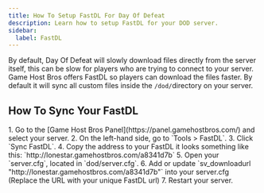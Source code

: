 ```yaml
---
title: How To Setup FastDL For Day Of Defeat
description: Learn how to setup FastDL for your DOD server.
sidebar:
  label: FastDL
---
```


By default, Day Of Defeat will slowly download files directly from the server itself, this can be slow for players who are trying to connect to your server. Game Host Bros offers FastDL so players can download the files faster. By default it will sync all custom files inside the `/dod/`directory on your server.

## How To Sync Your FastDL
<Steps>
1. Go to the [Game Host Bros Panel](https://panel.gamehostbros.com/) and select your server.
2. On the left-hand side, go to `Tools > FastDL`.
3. Click `Sync FastDL`.
4. Copy the address to your FastDL it looks something like this: `http://lonestar.gamehostbros.com/a8341d7b`
5. Open your `server.cfg`, located in `dod/server.cfg`.
6. Add or update `sv_downloadurl "http://lonestar.gamehostbros.com/a8341d7b"` into your server.cfg (Replace the URL with your unique FastDL url)
7. Restart your server.
</Steps>
